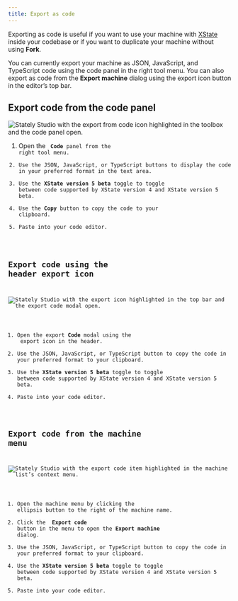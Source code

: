 ```yaml
---
title: Export as code
---
```


Exporting as code is useful if you want to use your machine with [XState](xstate.mdx) inside your codebase or if you want to duplicate your machine without using **Fork**.

You can currently export your machine as JSON, JavaScript, and TypeScript code using the code panel in the right tool menu. You can also export as code from the **Export machine** dialog using the export icon button in the editor’s top bar.

## Export code from the code panel

![Stately Studio with the export from code icon highlighted in the toolbox and the code panel open.](/export_from_code_panel.jpg)

1. Open the <Code size={18} /> **Code** panel from the right tool menu.
2. Use the JSON, JavaScript, or TypeScript buttons to display the code in your preferred format in the text area.
3. Use the **XState version 5 beta** toggle to toggle between code supported by XState version 4 and XState version 5 beta.
4. Use the **Copy** button to copy the code to your clipboard.
5. Paste into your code editor.

## Export code using the header export icon

![Stately Studio with the export icon highlighted in the top bar and the export code modal open.](/export_from_top_bar.jpg)

1. Open the export **Code** modal using the <Upload size={18} /> export icon in the header.
2. Use the JSON, JavaScript, or TypeScript button to copy the code in your preferred format to your clipboard.
3. Use the **XState version 5 beta** toggle to toggle between code supported by XState version 4 and XState version 5 beta.
4. Paste into your code editor.

## Export code from the machine menu

![Stately Studio with the export code item highlighted in the machine list’s context menu.](/export_from_machine_list.jpg)

1. Open the machine menu by clicking the <MoreHorizontal size={18} /> ellipsis button to the right of the machine name.
2. Click the <ShareIcon size={18} /> **Export code** button in the menu to open the **Export machine** dialog.
3. Use the JSON, JavaScript, or TypeScript button to copy the code in your preferred format to your clipboard.
4. Use the **XState version 5 beta** toggle to toggle between code supported by XState version 4 and XState version 5 beta.
5. Paste into your code editor.

